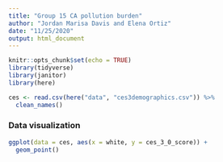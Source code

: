 ```yaml
---
title: "Group 15 CA pollution burden"
author: "Jordan Marisa Davis and Elena Ortiz"
date: "11/25/2020"
output: html_document
---
```


```r
knitr::opts_chunk$set(echo = TRUE)
library(tidyverse)
library(janitor)
library(here)
```

```r
ces <- read.csv(here("data", "ces3demographics.csv")) %>% 
  clean_names()
```

### Data visualization 
```r
ggplot(data = ces, aes(x = white, y = ces_3_0_score)) +
  geom_point()
```

